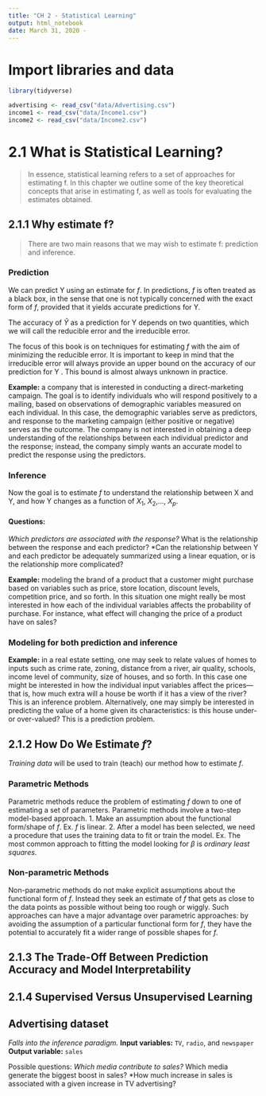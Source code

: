 ```yaml
---
title: "CH 2 - Statistical Learning"
output: html_notebook
date: March 31, 2020 - 
---
```


# Import libraries and data

```r
library(tidyverse)

advertising <- read_csv("data/Advertising.csv")
income1 <- read_csv("data/Income1.csv")
income2 <- read_csv("data/Income2.csv")
```
   
# 2.1 What is Statistical Learning?

> In essence, statistical learning refers to a set of approaches for estimating f. In this chapter we outline some of the key theoretical concepts that arise in estimating f, as well as tools for evaluating the estimates obtained.

## 2.1.1 Why estimate f?

> There are two main reasons that we may wish to estimate f: prediction and inference.

### Prediction

We can predict Y using an estimate for ${f}$. In predictions, ${f}$ is often treated as a black box, in the sense that one is not typically concerned with the exact form of ${f}$, provided that it yields accurate predictions for Y.

The accuracy of $\hat{Y}$ as a prediction for Y depends on two quantities, which we will call the reducible error and the irreducible error.

The focus of this book is on techniques for estimating ${f}$ with the aim of minimizing the reducible error. It is important to keep in mind that the irreducible error will always provide an upper bound on the accuracy of our prediction for Y . This bound is almost always unknown in practice.

**Example:** a company that is interested in conducting a direct-marketing campaign. The goal is to identify individuals who will
respond positively to a mailing, based on observations of demographic variables measured on each individual. In this case, the demographic variables serve as predictors, and response to the marketing campaign (either positive or negative) serves as the outcome. The company is not interested in obtaining a deep understanding of the relationships between each individual predictor and the response; instead, the company simply wants an accurate model to predict the response using the predictors.

### Inference
Now the goal is to estimate ${f}$ to understand the relationship between X and Y, and how Y changes as a function of $X_1$, $X_2$,..., $X_p$. 

#### Questions:
*Which predictors are associated with the response?
*What is the relationship between the response and each predictor?
*Can the relationship between Y and each predictor be adequately summarized using a linear equation, or is the relationship more complicated?

**Example:** modeling the brand of a product that a customer might purchase based on variables such as price, store location, discount levels, competition price, and so forth. In this situation one might really be most interested in how each of the individual variables affects the probability of purchase. For instance, what effect will changing the price of a product have on sales?

### Modeling for both prediction and inference
**Example:** in a real estate setting, one may seek to relate values of
homes to inputs such as crime rate, zoning, distance from a river, air quality, schools, income level of community, size of houses, and so forth. In this case one might be interested in how the individual input variables affect the prices—that is, how much extra will a house be worth if it has a view of the river? This is an inference problem. Alternatively, one may simply be interested in predicting the value of a home given its characteristics: is this house under- or over-valued? This is a prediction problem.

## 2.1.2 How Do We Estimate ${f}$?
*Training data* will be used to train (teach) our method how to estimate ${f}$.

### Parametric Methods
Parametric methods reduce the problem of estimating ${f}$ down to one of estimating a set of parameters.
Parametric methods involve a two-step model-based approach.
1. Make an assumption about the functional form/shape of ${f}$. Ex. ${f}$ is linear.
2. After a model has been selected, we need a procedure that uses the
training data to fit or train the model. Ex. The most common approach to fitting the model looking for $\beta$ is *ordinary least squares*.

### Non-parametric Methods
Non-parametric methods do not make explicit assumptions about the functional form of ${f}$. Instead they seek an estimate of ${f}$ that gets as close to the data points as possible without being too rough or wiggly. Such approaches can have a major advantage over parametric approaches: by avoiding the assumption of a particular functional form for ${f}$, they have the potential to accurately fit a wider range of possible shapes for ${f}$.


## 2.1.3 The Trade-Off Between Prediction Accuracy and Model Interpretability

## 2.1.4 Supervised Versus Unsupervised Learning


## Advertising dataset
*Falls into the inference paradigm.*
__Input variables:__ `TV`, `radio`, and `newspaper`   
__Output variable:__ `sales`

Possible questions:
*Which media contribute to sales?
*Which media generate the biggest boost in sales?
*How much increase in sales is associated with a given increase in TV advertising?